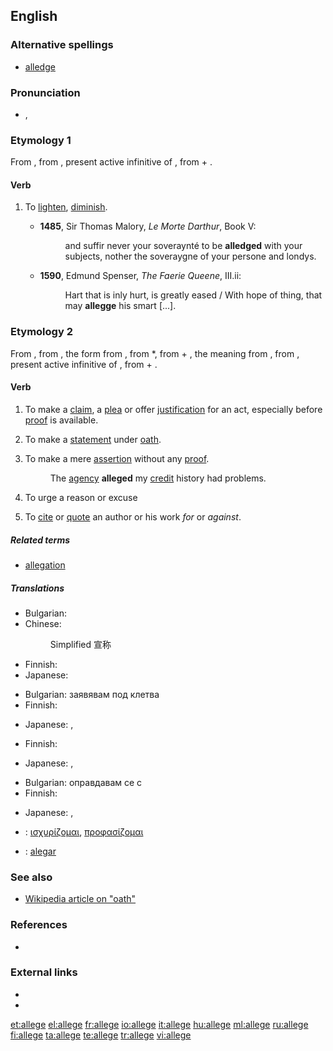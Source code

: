 ==English==

===Alternative spellings===
* [[alledge]]

===Pronunciation===
* {{IPA|/əˈlɛdʒ/}}, {{SAMPA|/@.lEdZ/}}
*: {{rhymes|ɛdʒ}}

===Etymology 1===
From {{etyl|fro}} {{term|aleger}}, from {{etyl|la}} {{term|alleviare|alleviāre|lang=la}}, present active infinitive of {{term|allevio|alleviō|lighten|lang=la}}, from {{term|ad|lang=la}} + {{term|levis||light|lang=la}}.

====Verb====
{{en-verb|alleg|ing}}

# {{obsolete}} To [[lighten]], [[diminish]].
#* '''1485''', Sir Thomas Malory, ''Le Morte Darthur'', Book V:
#*: and suffir never your soveraynté to be '''alledged''' with your subjects, nother the soveraygne of your persone and londys.
#*'''1590''', Edmund Spenser, ''The Faerie Queene'', III.ii:
#*:Hart that is inly hurt, is greatly eased / With hope of thing, that may '''allegge''' his smart [...].

===Etymology 2===
From {{etyl|enm}} {{term|aleggen|lang=enm}}, from {{etyl|xno}} {{term|aleger|lang=xno}}, the form from {{etyl|fro}} {{term|esligier|lang=fro}}, from {{etyl|ML.}} *{{term||exlītigāre|to clear at law}}, from {{etyl|la}} {{term|ex||out}} + {{term|litigo|lītigō|sue at law|lang=la}}, the meaning from {{etyl|fro}} {{term|alleguer|lang=fro}}, from {{etyl|la}} {{term|allegare|allēgāre|lang=la}}, present active infinitive of {{term|allego|allēgō|send, depute; relate, mention, adduce|lang=la}}, from {{term|ad||to|lang=la}} + {{term|lego|lēgō|send|lang=la}}.

====Verb====
{{en-verb|alleg|ing}}

# {{transitive}} To make a [[claim]], a [[plea]] or offer [[justification]] for an act, especially before [[proof]] is available.
# {{transitive}} To make a [[statement]] under [[oath]].
# {{transitive}} To make a mere [[assertion]] without any [[proof]].
#: The [[agency]] '''alleged''' my [[credit]] history had problems.
# {{transitive}} To urge a reason or excuse
# {{archaic}} To [[cite]] or [[quote]] an author or his work ''for'' or ''against''.

=====Related terms=====
* [[allegation]]

=====Translations=====
{{trans-top|to make a claim}}
* Bulgarian: {{t|bg|твърдя}}
* Chinese:
*: Simplified 宣称
{{trans-mid}}
* Finnish: {{t+|fi|väittää}}
* Japanese: {{t|ja|主張する|tr=syuchousuru}}
{{trans-bottom}}

{{trans-top|to make a statement under oath}}
* Bulgarian: заявявам под клетва
* Finnish: {{t+|fi|vannoa}}
{{trans-mid}}
* Japanese: {{t|ja|確言する|tr=kakugensuru}},  {{t-|ja|言い切る|tr=iikiru}}
{{trans-bottom}}

{{trans-top|make an assertion without proof}}
* Finnish: {{t+|fi|väittää}}
{{trans-mid}}
* Japanese: {{t|ja|喧伝する|tr=kendensuru}},  {{t|ja|言い張る|tr=iiharu}}
{{trans-bottom}}

{{trans-top|to urge a reason or excuse}}
* Bulgarian: оправдавам се с
* Finnish: {{t+|fi|vedota}}
{{trans-mid}}
* Japanese: {{t|ja|強弁する|tr=kyoubensuru}},  {{t|ja|言い張る|tr=iiharu}}
{{trans-bottom}}

{{checktrans-top}}
* {{ttbc|Greek}}: [[ισχυρίζομαι]], [[προφασίζομαι]]
{{trans-mid}}
* {{ttbc|Portuguese}}: [[alegar]]
{{trans-bottom}}

===See also===
* [[:w:oath|Wikipedia article on "oath"]]

===References===
* {{R:OED2}}

===External links===
* {{R:Webster 1913}}
* {{R:Century 1911}}

[[et:allege]]
[[el:allege]]
[[fr:allege]]
[[io:allege]]
[[it:allege]]
[[hu:allege]]
[[ml:allege]]
[[ru:allege]]
[[fi:allege]]
[[ta:allege]]
[[te:allege]]
[[tr:allege]]
[[vi:allege]]